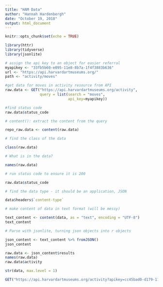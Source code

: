 ```yaml
---
title: "HAM Data"
author: "Hannah Hardenbergh"
date: "October 19, 2018"
output: html_document
---
```


```r
knitr::opts_chunk$set(echo = TRUE)

library(httr)
library(tidyverse)
library(jsonlite)

```

```r
# assign the api key to an object for easier referral
myapikey <- "33fb5b60-e095-11e8-8b7a-1f4f3883b636"
url <- "https://api.harvardartmuseums.org/"
path <- "activity/moves"

#get data for moves in activity resource from API
raw.data <- GET("https://api.harvardartmuseums.org/activity",
                query = list(search = "moves",
                             api_key=myapikey))

#find status code
raw.data$status_code

# content(): extract the content from the query

repo_raw.data <- content(raw.data) 

# find the class of the data

class(raw.data)

# What is in the data?

names(raw.data)

# run status code to ensure it is 200

raw.data$status_code

# find the data type - it should be an application, JSON

data$headers$`content-type`

# make content of data in text format (will be messy)

text_content <- content(data, as = "text", encoding = "UTF-8")
text_content

# Parse with jsonlite, turning json objects into r objects

json_content <- text_content %>% fromJSON()
json_content

raw.data <- json_content$results
names(raw.data)
raw.data$activity

```

```r
str(data, max.level = 1)

GET("https://api.harvardartmuseums.org/activity?apikey=cc45bad0-d179-11e8-9ca0-7d54f59b2678")

```

